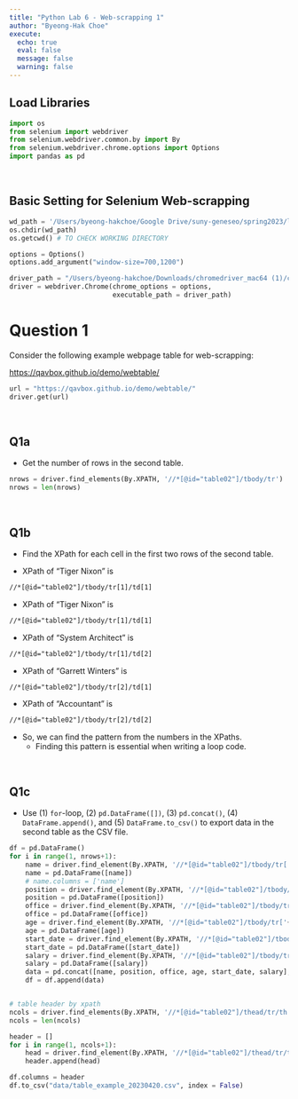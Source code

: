 ```yaml
---
title: "Python Lab 6 - Web-scrapping 1"
author: "Byeong-Hak Choe"
execute:
  echo: true
  eval: false
  message: false
  warning: false
---
```


## Load Libraries

```python
import os
from selenium import webdriver
from selenium.webdriver.common.by import By
from selenium.webdriver.chrome.options import Options
import pandas as pd
```

<br>

## Basic Setting for Selenium Web-scrapping

```python
wd_path = '/Users/byeong-hakchoe/Google Drive/suny-geneseo/spring2023/lecture_codes/' # Pathname of working directory
os.chdir(wd_path)  
os.getcwd() # TO CHECK WORKING DIRECTORY

options = Options()
options.add_argument("window-size=700,1200")

driver_path = "/Users/byeong-hakchoe/Downloads/chromedriver_mac64 (1)/chromedriver" # Pathname of chromedriver
driver = webdriver.Chrome(chrome_options = options, 
                          executable_path = driver_path)
```


# Question 1

Consider the following example webpage table for web-scrapping:

[https://qavbox.github.io/demo/webtable/](https://qavbox.github.io/demo/webtable/)

```python
url = "https://qavbox.github.io/demo/webtable/"
driver.get(url)

```


<br>

## Q1a
- Get the number of rows in the second table.
```python
nrows = driver.find_elements(By.XPATH, '//*[@id="table02"]/tbody/tr')
nrows = len(nrows)
```

<br>


## Q1b
- Find the XPath for each cell in the first two rows of the second table.

- XPath of "Tiger Nixon" is
```html
//*[@id="table02"]/tbody/tr[1]/td[1]
```

- XPath of "Tiger Nixon" is
```html
//*[@id="table02"]/tbody/tr[1]/td[1]
```

- XPath of "System Architect" is
```html
//*[@id="table02"]/tbody/tr[1]/td[2]
```

- XPath of "Garrett Winters" is
```html
//*[@id="table02"]/tbody/tr[2]/td[1]
```

- XPath of "Accountant" is
```html
//*[@id="table02"]/tbody/tr[2]/td[2]
```

- So, we can find the pattern from the numbers in the XPaths.
  - Finding this pattern is essential when writing a loop code.

<br>

## Q1c
- Use (1) `for`-loop, (2) `pd.DataFrame([])`, (3) `pd.concat()`, (4) `DataFrame.append()`, and (5) `DataFrame.to_csv()` to export data in the second table as the CSV file.

```python
df = pd.DataFrame()
for i in range(1, nrows+1):
    name = driver.find_element(By.XPATH, '//*[@id="table02"]/tbody/tr['+str(i)+']/td[1]').text
    name = pd.DataFrame([name])
    # name.columns = ['name']  
    position = driver.find_element(By.XPATH, '//*[@id="table02"]/tbody/tr['+str(i)+']/td[2]').text
    position = pd.DataFrame([position])
    office = driver.find_element(By.XPATH, '//*[@id="table02"]/tbody/tr['+str(i)+']/td[3]').text
    office = pd.DataFrame([office])
    age = driver.find_element(By.XPATH, '//*[@id="table02"]/tbody/tr['+str(i)+']/td[4]').text
    age = pd.DataFrame([age])
    start_date = driver.find_element(By.XPATH, '//*[@id="table02"]/tbody/tr['+str(i)+']/td[5]').text
    start_date = pd.DataFrame([start_date])
    salary = driver.find_element(By.XPATH, '//*[@id="table02"]/tbody/tr['+str(i)+']/td[6]').text
    salary = pd.DataFrame([salary])
    data = pd.concat([name, position, office, age, start_date, salary], axis=1) 
    df = df.append(data)


# table header by xpath
ncols = driver.find_elements(By.XPATH, '//*[@id="table02"]/thead/tr/th')
ncols = len(ncols)

header = []
for i in range(1, ncols+1):
    head = driver.find_element(By.XPATH, '//*[@id="table02"]/thead/tr/th['+str(i)+']').text
    header.append(head)

df.columns = header
df.to_csv("data/table_example_20230420.csv", index = False)  
```

